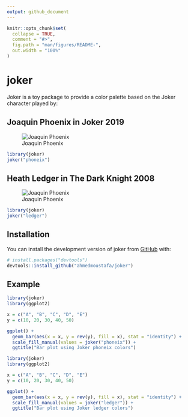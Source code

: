 ```yaml
---
output: github_document
---
```


<!-- README.md is generated from README.Rmd. Please edit that file -->

```r
knitr::opts_chunk$set(
  collapse = TRUE,
  comment = "#>",
  fig.path = "man/figures/README-",
  out.width = "100%"
)
```

# joker

<!-- badges: start -->
<!-- badges: end -->

Joker is a toy package to provide a color palette based on the Joker character played by:

## Joaquin Phoenix in Joker 2019

![Joaquin Phoenix](pics/phoneix.jpg)
```r
library(joker)
joker("phoneix")
```

## Heath Ledger in The Dark Knight 2008

![Joaquin Phoenix](pics/ledger.jpg)

```r
library(joker)
joker("ledger")
```

## Installation

You can install the development version of joker from [GitHub](https://github.com/) with:

``` r
# install.packages("devtools")
devtools::install_github("ahmedmoustafa/joker")
```
## Example

```r
library(joker)
library(ggplot2)

x = c("A", "B", "C", "D", "E")
y = c(10, 20, 30, 40, 50)

ggplot() +
  geom_bar(aes(x = x, y = rev(y), fill = x), stat = "identity") +
  scale_fill_manual(values = joker("phoneix")) +
  ggtitle("Bar plot using Joker phoneix colors")

```
```r
library(joker)
library(ggplot2)

x = c("A", "B", "C", "D", "E")
y = c(10, 20, 30, 40, 50)

ggplot() +
  geom_bar(aes(x = x, y = rev(y), fill = x), stat = "identity") +
  scale_fill_manual(values = joker("ledger")) +
  ggtitle("Bar plot using Joker ledger colors")

```

